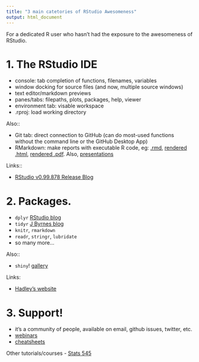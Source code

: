 ```yaml
---
title: "3 main catetories of RStudio Awesomeness"
output: html_document
---
```


For a dedicated R user who hasn't had the exposure to the awesomeness of RStudio.

# 1. The RStudio IDE

- console: tab completion of functions, filenames, variables
- window docking for source files (and now, multiple source windows)
- text editor/markdown previews
- panes/tabs: filepaths, plots, packages, help, viewer
- environment tab: visable workspace
- .rproj: load working directory

Also::

- Git tab: direct connection to GitHub (can do most-used functions without the command line or the GitHub Desktop App)
- RMarkdown: make reports with executable R code, eg: [.rmd](https://github.com/jafflerbach/spatial-analysis-R/blob/master/intro_spatial_data_R.Rmd), [rendered .html](https://cdn.rawgit.com/eco-data-science/spatial-analysis-R/master/intro_spatial_data_R.html), [rendered .pdf](https://github.com/jafflerbach/spatial-analysis-R/blob/master/intro_spatial_data_R.pdf). Also, [presentations](http://ohi-science.org/tutorials/tbx_intro/#1) 


Links::

- [RStudio v0.99.878 Release Blog](http://blog.rstudio.org/2016/02/09/new-release-of-rstudio-v0-99-878/)

# 2. Packages. 

- `dplyr` [RStudio blog](http://blog.rstudio.org/2014/01/17/introducing-dplyr/)
- `tidyr` [J Byrnes blog](http://www.imachordata.com/you-complete-me/)
- `knitr`, `rmarkdown` 
- `readr`, `stringr`, `lubridate`
- so many more...

Also::

- `shiny`! [gallery](http://shiny.rstudio.com/gallery/)

Links: 

- [Hadley's website](http://hadley.nz/)


# 3. Support!

- it's a community of people, available on email, github issues, twitter, etc. 
- [webinars](https://www.rstudio.com/resources/webinars/)
- [cheatsheets](https://www.rstudio.com/resources/cheatsheets/)

Other tutorials/courses
- [Stats 545](https://stat545-ubc.github.io/)
